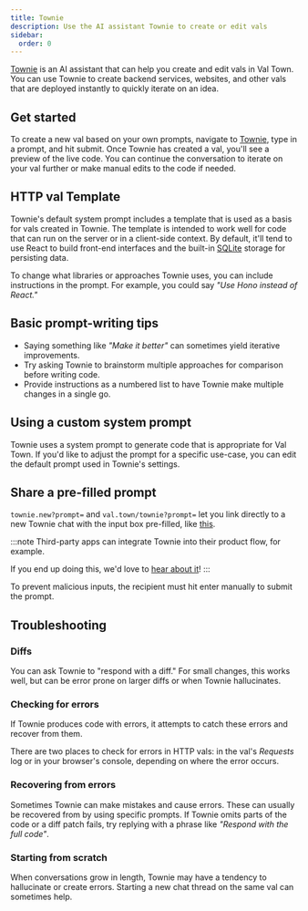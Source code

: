 ```yaml
---
title: Townie
description: Use the AI assistant Townie to create or edit vals
sidebar:
  order: 0
---
```


[Townie][] is an AI assistant that can help you create and edit vals in Val Town.
You can use Townie to create backend services, websites, and other vals
that are deployed instantly to quickly iterate on an idea.

## Get started

To create a new val based on your own prompts,
navigate to [Townie][], type in a prompt, and hit submit.
Once Townie has created a val, you'll see a preview of the live code.
You can continue the conversation to iterate on your val further or make manual edits to the code if needed.

## HTTP val Template

Townie's default system prompt includes a template that is used as a basis for vals created in Townie. The template is intended to work well for code that can run on the server or in a client-side context. By default, it'll tend to use React to build front-end interfaces
and the built-in [SQLite][] storage for persisting data.

To change what libraries or approaches Townie uses, you can include instructions in the prompt. For example, you could say _"Use Hono instead of React."_

## Basic prompt-writing tips

- Saying something like _"Make it better"_ can sometimes yield iterative improvements.
- Try asking Townie to brainstorm multiple approaches for comparison before writing code.
- Provide instructions as a numbered list to have Townie make multiple changes in a single go.

## Using a custom system prompt

Townie uses a system prompt to generate code that is appropriate for Val Town.
If you'd like to adjust the prompt for a specific use-case, you can edit the default
prompt used in Townie's settings.

## Share a pre-filled prompt

`townie.new?prompt=` and `val.town/townie?prompt=` let you link directly to a new Townie chat with the input box pre-filled, like [this](https://www.val.town/townie?prompt=Build%20my%20own%20%E2%80%9Clink%20in%20bio%E2%80%9D%20page). 

:::note
Third-party apps can integrate Townie into their product flow, for example. 

If you end up doing this, we'd love to [hear about it](mailto:hi@val.town)!
:::

To prevent malicious inputs, the recipient must hit enter manually to submit the prompt.

## Troubleshooting

### Diffs

You can ask Townie to "respond with a diff." For small changes, this works well, but can be error prone on larger diffs or when Townie hallucinates.

### Checking for errors

If Townie produces code with errors, it attempts to catch these errors and recover from them.

There are two places to check for errors in HTTP vals: in the val's _Requests_ log or in your browser's console, depending on where the error occurs.

### Recovering from errors

Sometimes Townie can make mistakes and cause errors.
These can usually be recovered from by using specific prompts.
If Townie omits parts of the code or a diff patch fails, try replying with a phrase like _"Respond with the full code"_.

### Starting from scratch

When conversations grow in length, Townie may have a tendency to hallucinate or create errors. Starting a new chat thread on the same val can sometimes help.

[townie]: https://val.town/townie
[http vals]: /types/http
[script vals]: /types/script
[cron vals]: /types/cron
[SQLite]: /std/sqlite
